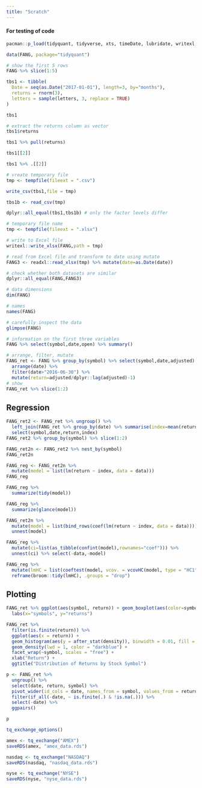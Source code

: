 ```yaml
---
title: "Scratch"
---
```


#### For testing of code

```r
pacman::p_load(tidyquant, tidyverse, xts, timeDate, lubridate, writexl, broom, sandwich, lmtest, dplyr, tidyr, GGally)
```

```r
data(FANG, package="tidyquant")
```

```r
# show the first 5 rows
FANG %>% slice(1:5)

tbs1 <- tibble(
  Date = seq(as.Date("2017-01-01"), length=3, by="months"),
  returns = rnorm(3),
  letters = sample(letters, 3, replace = TRUE)
)

tbs1
```
```r
# extract the returns column as vector
tbs1$returns

tbs1 %>% pull(returns)

tbs1[[2]]

tbs1 %>% .[[2]]

```
```r
# vreate temporary file
tmp <- tempfile(fileext = ".csv")

write_csv(tbs1,file = tmp)

tbs1b <- read_csv(tmp)

dplyr::all_equal(tbs1,tbs1b) # only the factor levels differ
```
```r
# temporary file name
tmp <- tempfile(fileext = ".xlsx")

# write to Excel file
writexl::write_xlsx(FANG,path = tmp)

# read from Excel file and transform to date using mutate
FANG3 <- readxl::read_xlsx(tmp) %>% mutate(date=as.Date(date))

# check whether both datasets are similar
dplyr::all_equal(FANG,FANG3) 
```
```r
# data dimensions
dim(FANG)

# names
names(FANG)

# carefully inspect the data
glimpse(FANG)
```
```r
# information on the first three variables
FANG %>% select(symbol,date,open) %>% summary()
```
```r
# arrange, filter, mutate
FANG_ret <- FANG %>% group_by(symbol) %>% select(symbol,date,adjusted) %>%
  arrange(date) %>%
  filter(date>"2016-06-30") %>%
  mutate(return=adjusted/dplyr::lag(adjusted)-1) 
# show
FANG_ret %>% slice(1:2)
```

## Regression

```r
FANG_ret2 <- FANG_ret %>% ungroup() %>%
  left_join(FANG_ret %>% group_by(date) %>% summarise(index=mean(return)),by="date") %>%
  select(symbol,date,return,index)
FANG_ret2 %>% group_by(symbol) %>% slice(1:2)
```

```r
FANG_ret2n <- FANG_ret2 %>% nest_by(symbol)
FANG_ret2n
```

```r
FANG_reg <- FANG_ret2n %>%
  mutate(model = list(lm(return ~ index, data = data)))
FANG_reg
```

```r
FANG_reg %>%
  summarize(tidy(model))
```

```r
FANG_reg %>%
  summarize(glance(model))
```

```r
FANG_ret2n %>%
  mutate(model = list(bind_rows(coef(lm(return ~ index, data = data))))) %>%
  unnest(model)
```

```r
FANG_reg %>%
  mutate(ci=list(as_tibble(confint(model),rownames="coef"))) %>%
  unnest(ci) %>% select(-data,-model)
```

```r
FANG_reg %>%
  mutate(lmHC = list(coeftest(model, vcov. = vcovHC(model, type = "HC1")))) %>%
  reframe(broom::tidy(lmHC), .groups = "drop")
```

## Plotting

```r
FANG_ret %>% ggplot(aes(symbol, return)) + geom_boxplot(aes(color=symbol)) + 
  labs(x="symbols", y="returns")
```

```r
FANG_ret %>%
  filter(is.finite(return)) %>%
  ggplot(aes(x = return)) +
  geom_histogram(aes(y = after_stat(density)), binwidth = 0.01, fill = "skyblue", color = "black") +
  geom_density(lwd = 1, color = "darkblue") +
  facet_wrap(~symbol, scales = "free") +
  xlab("Return") +
  ggtitle("Distribution of Returns by Stock Symbol")
```
```r
p <- FANG_ret %>%
  ungroup() %>%
  select(date, return, symbol) %>%
  pivot_wider(id_cols = date, names_from = symbol, values_from = return) %>%
  filter(if_all(-date, ~ is.finite(.) & !is.na(.))) %>%
  select(-date) %>%
  ggpairs()

p
```









```r
tq_exchange_options()
```

```r
amex <- tq_exchange("AMEX")
saveRDS(amex, "amex_data.rds")

nasdaq <- tq_exchange("NASDAQ")
saveRDS(nasdaq, "nasdaq_data.rds")

nyse <- tq_exchange("NYSE")
saveRDS(nyse, "nyse_data.rds")
```




